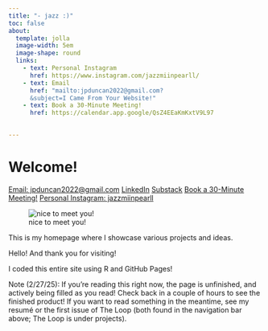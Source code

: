 ```yaml
---
title: "- jazz :)"
toc: false
about:
  template: jolla
  image-width: 5em
  image-shape: round
  links:
    - text: Personal Instagram
      href: https://www.instagram.com/jazzmiinpearll/
    - text: Email
      href: "mailto:jpduncan2022@gmail.com?
      &subject=I Came From Your Website!"
    - text: Book a 30-Minute Meeting!
      href: https://calendar.app.google/QsZ4EEaKmKxtV9L97
      

---
```


# Welcome!

[Email: jpduncan2022@gmail.com](mailto:jpduncan2022@gmail.com?&subject=I Came From Your Website!){.btn .btn-dark}
 [LinkedIn](https://www.linkedin.com/in/jazzmin-pearl-duncan){.btn .btn-warning} [Substack](https://euphoniousthegreat.substack.com/){.btn .btn-danger} [Book a 30-Minute Meeting!](https://calendar.app.google/QsZ4EEaKmKxtV9L97){.btn .btn-success} [Personal Instagram: jazzmiinpearll](https://www.instagram.com/jazzmiinpearll/){.btn .btn-dark}

![nice to meet you!](bush.jpg)

This is my homepage where I showcase various projects and ideas.

Hello! And thank you for visiting!

I coded this entire site using R and GitHub Pages! 

Note (2/27/25): If you're reading this right now, the page is unfinished, and actively being filled as you read! Check back in a couple of hours to see the finished product! If you want to read something in the meantime, see my resumé or the first issue of The Loop (both found in the navigation bar above; The Loop is under projects).


